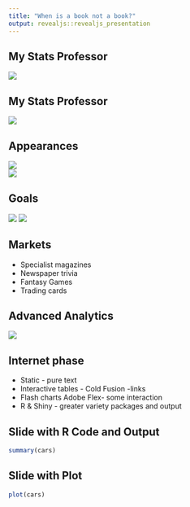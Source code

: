```yaml
---
title: "When is a book not a book?"
output: revealjs::revealjs_presentation
---
```


## My Stats Professor {data-transition="slide-in fade-out" data-transition-speed="slow"}


![](talkImages/spearman.jpg)

## My Stats Professor {data-transition="fade-in slide-out" data-transition-speed="slow"} 


![](talkImages/spearmanPhd.jpg)


## Appearances

![](talkImages/soccerbase.png)  
![](talkImages/matchData.png)

## Goals


![](talkImages/goalShot.jpg)
![](talkImages/goalsAssists.png)

## Markets

- Specialist magazines
- Newspaper trivia
- Fantasy Games
- Trading cards


## Advanced Analytics

![](talkImages/obama.jpg)


## Internet phase

- Static - pure text
- Interactive tables - Cold Fusion -links
- Flash charts Adobe Flex- some interaction
- R & Shiny - greater variety packages and output



## Slide with R Code and Output

```r
summary(cars)
```

## Slide with Plot

```r
plot(cars)
```

